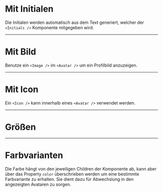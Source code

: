 # Mit Initialen

Die Initialen werden automatisch aus dem Text generiert, welcher der
`<Initials />` Komponente mitgegeben wird.

<LiveCodeEditor />

---

# Mit Bild

Benutze ein `<Image />` im `<Avatar />` um ein Profilbild anzuzeigen.

<LiveCodeEditor example="image" editorCollapsed />

---

# Mit Icon

Ein `<Icon />` kann innerhalb eines `<Avatar />` verwendet werden.

<LiveCodeEditor example="icon" editorCollapsed />

---

# Größen

<LiveCodeEditor example="sizes" editorCollapsed />

---

# Farbvarianten

Die Farbe hängt von den jeweiligen Children der Komponente ab, kann aber über
das Property `color` überschrieben werden um eine bestimmte Farbvariante zu
erhalten. Sie dient dazu für Abwechslung in den angezeigten Avataren zu sorgen.

<LiveCodeEditor example="colors" editorCollapsed />
